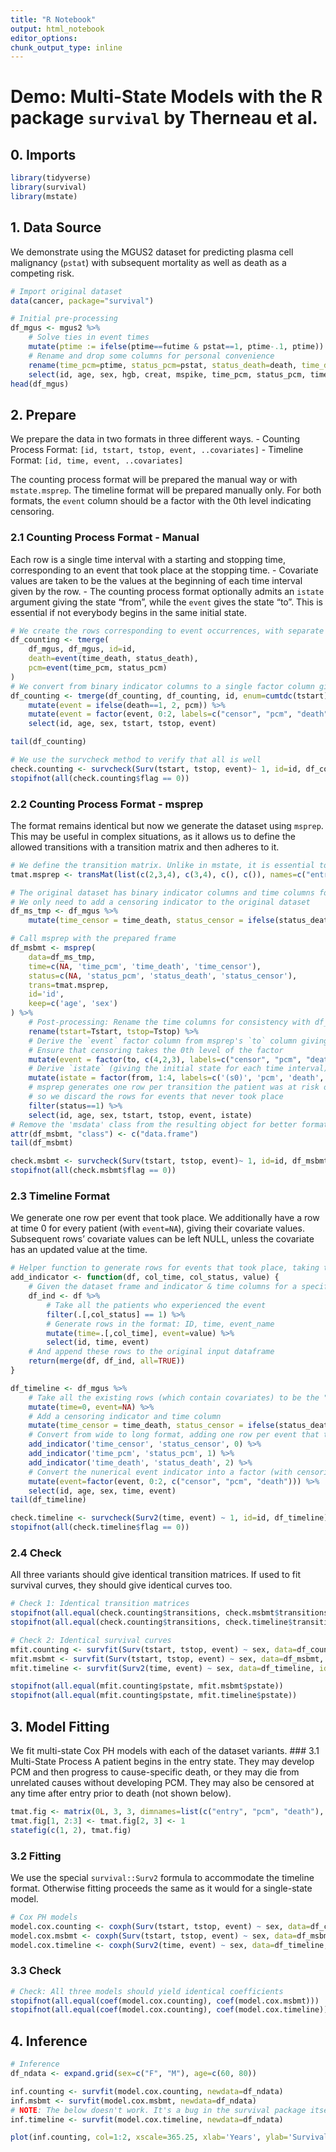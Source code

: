 ```yaml
---
title: "R Notebook"
output: html_notebook
editor_options: 
chunk_output_type: inline
---
```

# Demo: Multi-State Models with the R package `survival` by Therneau et al. 
## 0. Imports
```r
library(tidyverse)
library(survival)
library(mstate)
```

## 1. Data Source
We demonstrate using the MGUS2 dataset for predicting plasma cell malignancy (`pstat`) with subsequent mortality as well as death as a competing risk. 
```r
# Import original dataset
data(cancer, package="survival")

# Initial pre-processing
df_mgus <- mgus2 %>% 
    # Solve ties in event times
    mutate(ptime := ifelse(ptime==futime & pstat==1, ptime-.1, ptime)) %>%
    # Rename and drop some columns for personal convenience
    rename(time_pcm=ptime, status_pcm=pstat, status_death=death, time_death=futime) %>% 
    select(id, age, sex, hgb, creat, mspike, time_pcm, status_pcm, time_death, status_death)
head(df_mgus)
```

## 2. Prepare
We prepare the data in two formats in three different ways. 
 - Counting Process Format: `[id, tstart, tstop, event, ..covariates]` 
 - Timeline Format: `[id, time, event, ..covariates]`

The counting process format will be prepared the manual way or with `mstate.msprep`. The timeline format will be prepared manually only. 
For both formats, the `event` column should be a factor with the 0th level indicating censoring. 

### 2.1 Counting Process Format - Manual
Each row is a single time interval with a starting and stopping time, corresponding to an event that took place at the stopping time. 
 - Covariate values are taken to be the values at the beginning of each time interval given by the row. 
 - The counting process format optionally admits an `istate` argument giving the state "from", while the `event` gives the state "to". This is essential if not everybody begins in the same initial state. 
```r
# We create the rows corresponding to event occurrences, with separate columns for each indicator initially
df_counting <- tmerge(
    df_mgus, df_mgus, id=id, 
    death=event(time_death, status_death), 
    pcm=event(time_pcm, status_pcm)
)
# We convert from binary indicator columns to a single factor column giving the event that occurred in each time interval
df_counting <- tmerge(df_counting, df_counting, id, enum=cumtdc(tstart)) %>% 
    mutate(event = ifelse(death==1, 2, pcm)) %>% 
    mutate(event = factor(event, 0:2, labels=c("censor", "pcm", "death"))) %>% 
    select(id, age, sex, tstart, tstop, event)

tail(df_counting)

# We use the survcheck method to verify that all is well
check.counting <- survcheck(Surv(tstart, tstop, event)~ 1, id=id, df_counting)
stopifnot(all(check.counting$flag == 0))
```

### 2.2 Counting Process Format - msprep 
The format remains identical but now we generate the dataset using `msprep`. This may be useful in complex situations, as it allows us to define the allowed transitions with a transition matrix and then adheres to it. 
```r
# We define the transition matrix. Unlike in mstate, it is essential to include a censoring state.
tmat.msprep <- transMat(list(c(2,3,4), c(3,4), c(), c()), names=c("entry", "pcm", "death", "censor"))

# The original dataset has binary indicator columns and time columns for each state, exactly as needed for msprep
# We only need to add a censoring indicator to the original dataset
df_ms_tmp <- df_mgus %>%
    mutate(time_censor = time_death, status_censor = ifelse(status_death == 0, 1, 0))

# Call msprep with the prepared frame
df_msbmt <- msprep(
    data=df_ms_tmp,
    time=c(NA, 'time_pcm', 'time_death', 'time_censor'),
    status=c(NA, 'status_pcm', 'status_death', 'status_censor'),
    trans=tmat.msprep,
    id='id',
    keep=c('age', 'sex')
) %>% 
    # Post-processing: Rename the time columns for consistency with df_counting above
    rename(tstart=Tstart, tstop=Tstop) %>% 
    # Derive the `event` factor column from msprep's `to` column giving the state we enter at the end of each interval
    # Ensure that censoring takes the 0th level of the factor
    mutate(event = factor(to, c(4,2,3), labels=c("censor", "pcm", "death"))) %>% 
    # Derive `istate` (giving the initial state for each time interval) from msprep's `from` column
    mutate(istate = factor(from, 1:4, labels=c('(s0)', 'pcm', 'death', 'censor'))) %>%
    # msprep generates one row per transition the patient was at risk of, while survival only needs one row per transition that actually took place
    # so we discard the rows for events that never took place 
    filter(status==1) %>% 
    select(id, age, sex, tstart, tstop, event, istate)
# Remove the 'msdata' class from the resulting object for better formatting
attr(df_msbmt, "class") <- c("data.frame")
tail(df_msbmt)

check.msbmt <- survcheck(Surv(tstart, tstop, event)~ 1, id=id, df_msbmt, istate=istate)
stopifnot(all(check.msbmt$flag == 0))
```

### 2.3 Timeline Format
We generate one row per event that took place. We additionally have a row at time 0 for every patient (with `event=NA`), giving their covariate values. Subsequent rows' covariate values can be left NULL, unless the covariate has an updated value at the time. 
```r
# Helper function to generate rows for events that took place, taking the dataset from wide to long format
add_indicator <- function(df, col_time, col_status, value) {
    # Given the dataset frame and indicator & time columns for a specific event type
    df_ind <- df %>% 
        # Take all the patients who experienced the event
        filter(.[,col_status] == 1) %>% 
        # Generate rows in the format: ID, time, event_name
        mutate(time=.[,col_time], event=value) %>%
        select(id, time, event)
    # And append these rows to the original input dataframe
    return(merge(df, df_ind, all=TRUE))
}

df_timeline <- df_mgus %>% 
    # Take all the existing rows (which contain covariates) to be the "index" rows, with time 0 and no event. 
    mutate(time=0, event=NA) %>%
    # Add a censoring indicator and time column
    mutate(time_censor = time_death, status_censor = ifelse(status_death == 0, 1, 0)) %>% 
    # Convert from wide to long format, adding one row per event that took place for each person
    add_indicator('time_censor', 'status_censor', 0) %>% 
    add_indicator('time_pcm', 'status_pcm', 1) %>% 
    add_indicator('time_death', 'status_death', 2) %>%
    # Convert the nunerical event indicator into a factor (with censoring as the 0th level)
    mutate(event=factor(event, 0:2, c("censor", "pcm", "death"))) %>% 
    select(id, age, sex, time, event)
tail(df_timeline)

check.timeline <- survcheck(Surv2(time, event) ~ 1, id=id, df_timeline)
stopifnot(all(check.timeline$flag == 0))
```

### 2.4 Check
All three variants should give identical transition matrices. If used to fit survival curves, they should give identical curves too. 
```r
# Check 1: Identical transition matrices
stopifnot(all.equal(check.counting$transitions, check.msbmt$transitions))
stopifnot(all.equal(check.counting$transitions, check.timeline$transitions))

# Check 2: Identical survival curves
mfit.counting <- survfit(Surv(tstart, tstop, event) ~ sex, data=df_counting, id=id)
mfit.msbmt <- survfit(Surv(tstart, tstop, event) ~ sex, data=df_msbmt, id=id, istate=istate)
mfit.timeline <- survfit(Surv2(time, event) ~ sex, data=df_timeline, id=id)

stopifnot(all.equal(mfit.counting$pstate, mfit.msbmt$pstate))
stopifnot(all.equal(mfit.counting$pstate, mfit.timeline$pstate))
```

## 3. Model Fitting
We fit multi-state Cox PH models with each of the dataset variants. 
### 3.1 Multi-State Process
A patient begins in the entry state. They may develop PCM and then progress to cause-specific death, or they may die from unrelated causes without developing PCM. They may also be censored at any time after entry prior to death (not shown below). 
```r
tmat.fig <- matrix(0L, 3, 3, dimnames=list(c("entry", "pcm", "death"), c("entry", "pcm", "death")))
tmat.fig[1, 2:3] <- tmat.fig[2, 3] <- 1
statefig(c(1, 2), tmat.fig)
```
### 3.2 Fitting
We use the special `survival::Surv2` formula to accommodate the timeline format. Otherwise fitting proceeds the same as it would for a single-state model. 
```r
# Cox PH models
model.cox.counting <- coxph(Surv(tstart, tstop, event) ~ sex, data=df_counting, id=id)
model.cox.msbmt <- coxph(Surv(tstart, tstop, event) ~ sex, data=df_msbmt, id=id, istate=istate)
model.cox.timeline <- coxph(Surv2(time, event) ~ sex, data=df_timeline, id=id)
```
### 3.3 Check
```r
# Check: All three models should yield identical coefficients
stopifnot(all.equal(coef(model.cox.counting), coef(model.cox.msbmt)))
stopifnot(all.equal(coef(model.cox.counting), coef(model.cox.timeline)))
```

## 4. Inference
```r
# Inference
df_ndata <- expand.grid(sex=c("F", "M"), age=c(60, 80))

inf.counting <- survfit(model.cox.counting, newdata=df_ndata)
inf.msbmt <- survfit(model.cox.msbmt, newdata=df_ndata)
# NOTE: The below doesn't work. It's a bug in the survival package itself. https://github.com/therneau/survival/issues/264
inf.timeline <- survfit(model.cox.timeline, newdata=df_ndata)

plot(inf.counting, col=1:2, xscale=365.25, xlab='Years', ylab='Survival')
```


